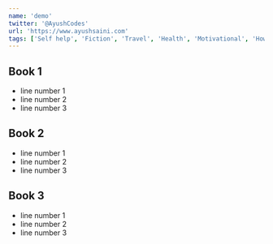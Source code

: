 ```yaml
---
name: 'demo'
twitter: '@AyushCodes'
url: 'https://www.ayushsaini.com'
tags: ['Self help', 'Fiction', 'Travel', 'Health', 'Motivational', 'How-to']
---
```


## Book 1

- line number 1
- line number 2
- line number 3

## Book 2

- line number 1
- line number 2
- line number 3

## Book 3

- line number 1
- line number 2
- line number 3
